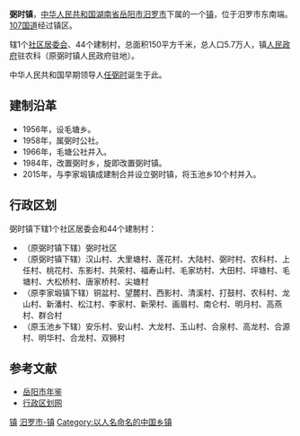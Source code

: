 {{中国乡级行政区<!---乡级行政区专用模板--->
|行政区全称 = 弼时镇
|景观照片文件名 = 
|汉语拼音 = 
|位置图文件名 = 
|位置图描述 = 
|上级行政区 = [[湖南省|湖南省]][[岳阳市|岳阳市]][[汨罗市|汨罗市]]
|行政区划代码 = 430681107
|居委会 = 1
|村委会 = 44
|建置时间 = 2015年
|政府驻地 = 农科
|地理坐标 = 
|户籍人口 = 5.7万
|常住人口 = 
|人口密度 = 
|GDP = 
|户籍人口年份 = 2015
|常住人口年份 = 
|GDP年份 = 
|电话区号 = 
|时区 = UTC+8（[[东八区|东八区]]）
|网站名称 = 
|景观照片描述 = 
|通用拼音 = 
|行政区类别 = 镇
|毗邻 = 
|行政区划 = 45
|总面积 = 150平方公里
|邮政编码 =  
|官方网站 = 
}}
'''弼时镇'''，[[中华人民共和国|中华人民共和国]][[湖南省|湖南省]][[岳阳市|岳阳市]][[汨罗市|汨罗市]]下属的一个[[镇|镇]]，位于汨罗市东南端。[[107国道|107国道]]经过镇区。

辖1个[[社区居委会|社区居委会]]、44个建制村，总面积150平方千米，总人口5.7万人，镇[[人民政府|人民政府]]驻农科（原弼时镇人民政府驻地）。

中华人民共和国早期领导人[[任弼时|任弼时]]诞生于此。

==建制沿革==
*1956年，设毛塘乡。
*1958年，属弼时公社。
*1966年，毛塘公社并入。
*1984年，改置弼时乡，旋即改置弼时镇。
*2015年，与李家塅镇成建制合并设立弼时镇，将玉池乡10个村并入。

==行政区划==
弼时镇下辖1个社区居委会和44个建制村：
*（原弼时镇下辖）弼时社区
*（原弼时镇下辖）汉山村、大里塘村、莲花村、大陆村、弼时村、农科村、上任村、桃花村、东影村、共荣村、福寿山村、毛家坊村、大田村、坪塘村、毛塘村、大松桥村、唐家桥村、尖塘村
*（原李家塅镇下辖）铜盆村、望麓村、西影村、清溪村、打鼓村、农科村、龙山村、新潘村、松江村、李家村、新荣村、画眉村、南仑村、明月村、高燕村、群合村
*（原玉池乡下辖）安乐村、安山村、大龙村、玉山村、合泉村、高龙村、合源村、明华村、合龙村、双狮村

==参考文献==
*[http://www.yysqw.gov.cn/Html/10/1/34/4/41236770016.html 岳阳市年鉴]{{dead link|date=2018年2月 |bot=InternetArchiveBot |fix-attempted=yes }}
*[https://web.archive.org/web/20110622170547/http://www.xzqh.org/html/2011/0615/25071.html 行政区划网]

{{湖南小作品}}
{{汨罗市行政区划}}

[[Category:汨罗市行政区划|镇]]
[[Category:岳阳乡镇|汨罗市-镇]]
[[Category:以人名命名的中国乡镇|Category:以人名命名的中国乡镇]]